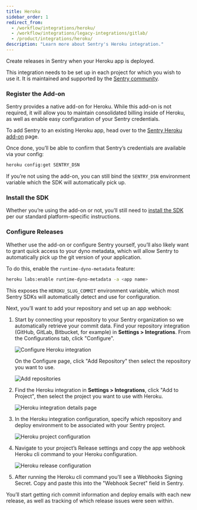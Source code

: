 ```yaml
---
title: Heroku
sidebar_order: 1
redirect_from:
  - /workflow/integrations/heroku/
  - /workflow/integrations/legacy-integrations/gitlab/
  - /product/integrations/heroku/
description: "Learn more about Sentry's Heroku integration."
---
```


Create releases in Sentry when your Heroku app is deployed.

This integration needs to be set up in each project for which you wish to use it. It is maintained and supported by the [Sentry community](https://open.sentry.io/).

### Register the Add-on

Sentry provides a native add-on for Heroku. While this add-on is not required, it will allow you to maintain consolidated billing inside of Heroku, as well as enable easy configuration of your Sentry credentials.

To add Sentry to an existing Heroku app, head over to the [Sentry Heroku add-on](https://elements.heroku.com/addons/sentry) page.

Once done, you’ll be able to confirm that Sentry’s credentials are available via your config:

```bash
heroku config:get SENTRY_DSN
```

<Note>

If you’re not using the add-on, you can still bind the `SENTRY_DSN` environment variable which the SDK will automatically pick up.

</Note>

### Install the SDK

Whether you’re using the add-on or not, you’ll still need to [install the SDK](/platforms) per our standard platform-specific instructions.

### Configure Releases

Whether use the add-on or configure Sentry yourself, you’ll also likely want to grant quick access to your dyno metadata, which will allow Sentry to automatically pick up the git version of your application.

To do this, enable the `runtime-dyno-metadata` feature:

```bash
heroku labs:enable runtime-dyno-metadata -a <app name>
```

This exposes the `HEROKU_SLUG_COMMIT` environment variable, which most Sentry SDKs will automatically detect and use for configuration.

Next, you’ll want to add your repository and set up an app webhook:

1.  Start by connecting your repository to your Sentry organization so we automatically retrieve your commit data. Find your repository integration (GitHub, GitLab, Bitbucket, for example) in **Settings > Integrations**. From the Configurations tab, click "Configure".

    ![Configure Heroku integration](heroku-configure-repo-integration.png)

    On the Configure page, click "Add Repository" then select the repository you want to use.

    ![Add repositories](heroku-repo-add.png)

2.  Find the Heroku integration in **Settings > Integrations**, click "Add to Project", then select the project you want to use with Heroku.

    ![Heroku integration details page](heroku-integration-detail.png)

3.  In the Heroku integration configuration, specify which repository and deploy environment to be associated with your Sentry project.

    ![Heroku project configuration](heroku-project-config.png)

4.  Navigate to your project’s Release settings and copy the app webhook Heroku cli command to your Heroku configuration.

    ![Heroku release configuration](heroku-config.png)

5.  After running the Heroku cli command you'll see a Webhooks Signing Secret. Copy and paste this into the "Webhook Secret" field in Sentry.

You’ll start getting rich commit information and deploy emails with each new release, as well as tracking of which release issues were seen within.
